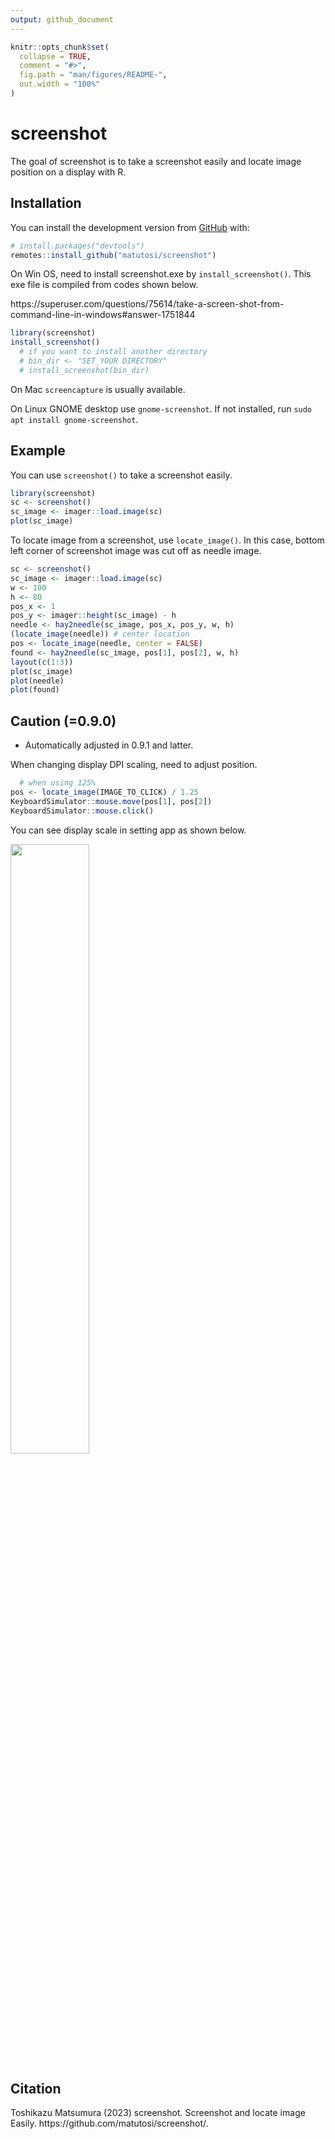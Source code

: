 ```yaml
---
output: github_document
---
```


<!-- README.md is generated from README.Rmd. Please edit that file -->

```r
knitr::opts_chunk$set(
  collapse = TRUE,
  comment = "#>",
  fig.path = "man/figures/README-",
  out.width = "100%"
)
```

# screenshot

<!-- badges: start -->
<!-- badges: end -->

The goal of screenshot is to take a screenshot easily and locate image position on a display with R.


## Installation

You can install the development version from [GitHub](https://github.com/) with:

```r
# install.packages("devtools")
remotes::install_github("matutosi/screenshot")
```

On Win OS, need to install screenshot.exe by `install_screenshot()`.
This exe file is compiled from codes shown below.

https://superuser.com/questions/75614/take-a-screen-shot-from-command-line-in-windows#answer-1751844

```r
library(screenshot)
install_screenshot()
  # if you want to install another directory
  # bin_dir <- "SET_YOUR DIRECTORY"
  # install_screenshot(bin_dir)
```

On Mac `screencapture` is usually available. 

On Linux GNOME desktop use `gnome-screenshot`. 
If not installed, run `sudo apt install gnome-screenshot`.


<!-- 
You can also install from CRAN:
```r
install.packages("screenshot")
```
-->

## Example

You can use `screenshot()` to take a screenshot easily.

```r
library(screenshot)
sc <- screenshot()
sc_image <- imager::load.image(sc)
plot(sc_image)
```

To locate image from a screenshot, use `locate_image()`. 
In this case, bottom left corner of screenshot image was cut off as needle image. 

```r
sc <- screenshot()
sc_image <- imager::load.image(sc)
w <- 100
h <- 80
pos_x <- 1
pos_y <- imager::height(sc_image) - h
needle <- hay2needle(sc_image, pos_x, pos_y, w, h)
(locate_image(needle)) # center location
pos <- locate_image(needle, center = FALSE)
found <- hay2needle(sc_image, pos[1], pos[2], w, h)
layout(c(1:3))
plot(sc_image)
plot(needle)
plot(found)
```

## Caution (=0.9.0)

- Automatically adjusted in 0.9.1 and latter.   


When changing display DPI scaling, need to adjust position. 
```r
  # when using 125%
pos <- locate_image(IMAGE_TO_CLICK) / 1.25
KeyboardSimulator::mouse.move(pos[1], pos[2])
KeyboardSimulator::mouse.click()
```

You can see display scale in setting app as shown below. 

<img width="50%" src="./img/displaysettings.png">


## Citation

Toshikazu Matsumura (2023) screenshot. Screenshot and locate image Easily. https://github.com/matutosi/screenshot/.
